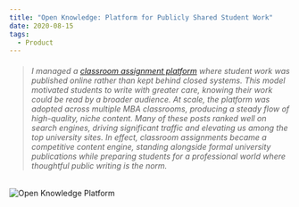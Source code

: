 ```yaml
---
title: "Open Knowledge: Platform for Publicly Shared Student Work"
date: 2020-08-15
tags:
  - Product
---
```


>###### I managed a [classroom assignment platform](https://d3.harvard.edu/platform-rctom/) where student work was published online rather than kept behind closed systems. This model motivated students to write with greater care, knowing their work could be read by a broader audience. At scale, the platform was adopted across multiple MBA classrooms, producing a steady flow of high-quality, niche content. Many of these posts ranked well on search engines, driving significant traffic and elevating us among the top university sites. In effect, classroom assignments became a competitive content engine, standing alongside formal university publications while preparing students for a professional world where thoughtful public writing is the norm.



![Open Knowledge Platform](./open_knowledge.png)